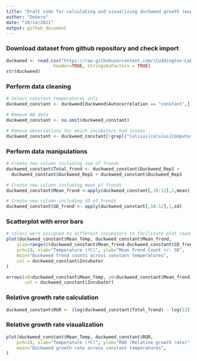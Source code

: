 ---
title: "Draft code for calculating and visualizing duckweed growth (experimental data)"
author: "Debora"
date: "10/14/2021"
output: github_document
---

### Download dataset from github repository and check import
```{r}
duckweed <- read.csv("https://raw.githubusercontent.com//Cuddington-Lab/thermal-experiments/main/Aphid_Data - Sheet1.csv",
                  header=TRUE, stringsAsFactors = TRUE)
str(duckweed)
```

### Perform data cleaning
```{r}
# Select constant temperatures only
duckweed_constant <- duckweed[duckweed$Autocorrelation == "constant",]

# Remove NA data
duckweed_constant <- na.omit(duckweed_constant)

# Remove observations for which incubators had issues
duckweed_constant <- duckweed_constant[!grepl("Celsius|celsius|Computer", duckweed_constant$Notes),]
```

### Perform data manipulations
```{r}
# Create new column including sum of fronds
duckweed_constant$Total_frond <- duckweed_constant$Duckweed_Rep1 + 
  duckweed_constant$Duckweed_Rep2 + duckweed_constant$Duckweed_Rep3

# Create new column including mean of fronds
duckweed_constant$Mean_frond <-apply(duckweed_constant[,10:12],1,mean)

# Create new column including SD of fronds
duckweed_constant$SD_frond <- apply(duckweed_constant[,10:12],1,sd)
```

### Scatterplot with error bars
```{r}
# colors were assigned to different incubators to facilitate plot reading
plot(duckweed_constant$Mean_Temp, duckweed_constant$Mean_frond,
    ylim=range(c(duckweed_constant$Mean_frond-duckweed_constant$SD_frond, duckweed_constant$Mean_frond+duckweed_constant$SD_frond)),
    pch=19, xlab="Temperature (ºC)", ylab="Mean Frond Count +/- SD",
    main="Duckweed frond counts across constant temperatures",
    col = duckweed_constant$Incubator
)

arrows(x0=duckweed_constant$Mean_Temp, y0=duckweed_constant$Mean_frond-duckweed_constant$SD_frond, x1=duckweed_constant$Mean_Tem, y1=duckweed_constant$Mean_frond+duckweed_constant$SD_frond, code=3, angle=90, length=0.1,
       col = duckweed_constant$Incubator)
```

### Relative growth rate calculation
```{r}
duckweed_constant$RGR <- (log(duckweed_constant$Total_frond) - log(12)) / 5
```

### Relative growth rate visualization
```{r}
plot(duckweed_constant$Mean_Temp, duckweed_constant$RGR,
    pch=19, xlab="Temperature (ºC)", ylab="RGR (Relative growth rate)",
    main="Duckweed growth rate across constant temperatures",
)
```